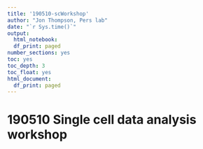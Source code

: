 ```yaml
---
title: '190510-scWorkshop'
author: "Jon Thompson, Pers lab"
date: "`r Sys.time()`" 
output:
  html_notebook: 
  df_print: paged
number_sections: yes
toc: yes
toc_depth: 3
toc_float: yes
html_document:
  df_print: paged
---
```


# 190510 Single cell data analysis workshop

```r

```

